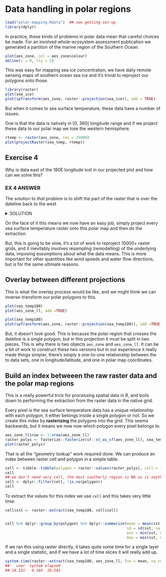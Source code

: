 

# Data handling in polar regions

```r
load("polar-mapping.Rdata")  ## see getting-set-up
library(dplyr)
```
In practice, these kinds of problems in polar data mean that careful choices be made. For an involved whole-ecosystem assessment publication we generated a partition of the marine region of the Southern Ocean. 

```r

plot(aes_zone, col = aes_zone$colour)
abline(v = 0, lty = 2)
```

This was easy for mapping sea ice concentration, we have daily remote sensing maps of southern ocean sea ice and it's trivial to reproject our polygons onto those. 

```r
library(raster)
plot(sea_ice)
plot(spTransform(aes_zone, raster::projection(sea_ice)), add = TRUE)
```

But when it comes to sea surface temperature, these data have a number of issues. 

One is that the data is natively in [0, 360] longitude range and if we project these data to our polar map we lose the western hemisphere.

```r
rtemp <- raster(aes_zone, res = 25000)
plot(projectRaster(sea_temp, rtemp))
```

## Exercise 4 

Why is data east of the 180E longitude lost in our projected plot and how can we solve this? 



### EX 4 ANSWER

The solution to *that problem* is to shift the part of the raster that is over the dateline back to the west


<details><summary>SOLUTION</summary>
<p>
```r
sea_temp180 <- raster::rotate(sea_temp)
plot(projectRaster(sea_temp180, rtemp))
plot(aes_zone, add = TRUE)
```

</p>
</details>


On the face of it this means we now have an easy job, simply project every sea surface temperature raster onto this polar map and then do the extraction. 

But, this is going to be slow, it's a lot of work to reproject 10000+ raster grids, and it inevitably involves resampling (remodelling) of the underlying data, imposing assumptions about what the data means. This is more important for other quantities like wind speeds and water flow directions, but is for the same ultimate reasons. 

## Overlay between different projections

This is what the overlay process would be like, and we might think we can inverse-transform our polar polygons to this. 

```r
plot(sea_temp180)
plot(aes_zone_ll, add =TRUE)

```


```r
plot(sea_temp180)
plot(spTransform(aes_zone, raster::projection(sea_temp180)), add =TRUE)

```
But, it doesn't look good. This is because the polar region that crosses the dateline is a single polygon, but in this projection it must be split in two pieces. This is why there is two objects `aes_zone` and `aes_zone_ll`. It can be a bit of work to construct these two versions but in our experience it really made things simpler, there's simply a one-to-one relationship between the to data sets, one in longitude/latitude, and one in polar map coordinates. 



## Build an index betweeen the raw raster data and the polar map regions

This is a really powerful trick for processing spatial data in R, and boils down to performing the extraction from the raster data in the native grid. 


Every pixel is the sea surface temperature data has a unique relationship with each polygon, it either belongs inside a single polygon or not. So we create this index by **rasterizing** the polygons into the grid. This seems backwards, but it means we now now which polygon every pixel belongs to. 


```r
aes_zone_ll$row <- 1:nrow(aes_zone_ll)
raster_polys <- fasterize::fasterize(sf::st_as_sf(aes_zone_ll), sea_temp180, field = "row")
plot(raster_polys)
```



That is all the "geometry lookup" work required done. We can produce an index between raster cell and polygon in a simple table. 

```r
cell <- tibble::tibble(polygon = raster::values(raster_polys), cell = 1:ncell(raster_polys))
cell
## we don't need very cell, the most southerly region is NA as is anything north of 20S
cell <- dplyr::filter(cell, !is.na(polygon))
cell
```


To extract the values for this index we use `cell` and this takes very little time: 

```r
cell$sst <- raster::extract(sea_temp180, cell$cell)


cell %>% dplyr::group_by(polygon) %>% dplyr::summarize(mean = mean(sst, na.rm = TRUE), 
                                                       sd = sd(sst, na.rm = TRUE), 
                                                       min = min(sst, na.rm = TRUE), 
                                                       max = max(sst, na.rm = TRUE))
```

If we ran this using raster directly, it takes quite some time for a single layer and a single statistic, and if we have a lot of time slices it will really add up. 

```r
system.time(raster::extract(sea_temp180, aes_zone_ll, fun = mean, na.rm = TRUE))
##   user  system elapsed 
## 18.331   0.164  18.502 
```
